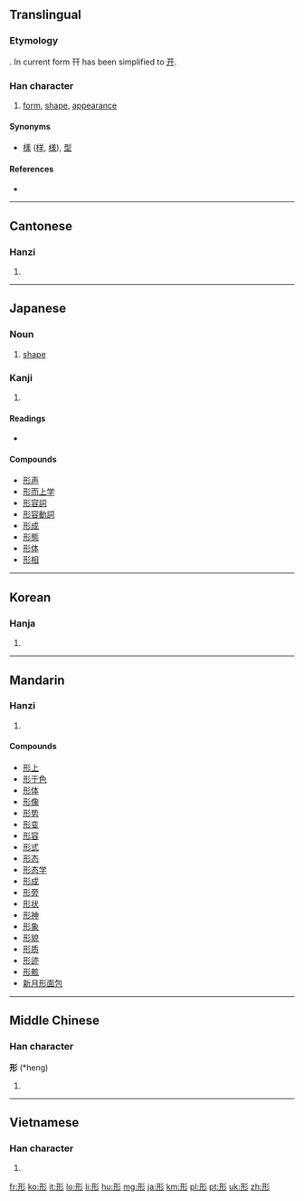 ==Translingual==
{{stroke order|strokes=7}}

===Etymology===
{{Han compound|幵|彡|ls=ic}}. In current form 幵 has been simplified to [[开]].

===Han character===
{{Han char|rn=59|rad=彡|as=04|sn=7|four=1242<sub>2</sub>|canj=一廿竹竹竹 (MTHHH)|ids=⿰[[开]][[彡]]}}

# [[form]], [[shape]], [[appearance]]

====Synonyms====
* {{sense|form}} [[樣]] ([[样]], [[様]]), [[型]]

====References====
* {{Han ref|kx=0363.060|dkj=09969|dj=0681.250|hdz=20852.100|uh=5F62|ud=24418|bh=A7CE|bd=42958}}

----

==Cantonese==

===Hanzi===
{{yue-hanzi|jyut=|y=ying4}}

# {{defn|lang=yue|sort=彡04}}

----

==Japanese==

===Noun===
{{ja-noun|k|hira=かたち|rom=katachi}}

# [[shape]]

===Kanji===
{{ja-kanji|grade=2|rs=彡04}}

# {{defn|lang=ja|sort=彡04}}

====Readings====
* {{ja-readings|on=[[けい]] (kei), [[ぎょう]] (gyō)|kun=[[かたち]] (katachi), [[かた]] (kata), [[あらわれる]] (arawareru)}}

====Compounds====
* [[形声]]
* [[形而上学]]
* [[形容詞]]
* [[形容動詞]]
* [[形成]]
* [[形態]]
* [[形体]]
* [[形相]]

----

==Korean==

===Hanja===
{{ko-hanja|hangeul=[[형]]|eumhun=|rv=hyeong|mr=hyŏng|y=hyeng}}

# {{defn|lang=ko|sort=彡04}}

----

==Mandarin==

===Hanzi===
{{cmn-hanzi|pin=[[fǎng]] ([[fang3]]), [[xíng]] ([[xing2]])|wg=fang<sup>3</sup>, hsing<sup>2</sup>}}

# {{defn|lang=cmn|sort=彡04}}

====Compounds====
* [[形上]]
* [[形于色]]
* [[形体]]
* [[形像]]
* [[形势]]
* [[形变]]
* [[形容]]
* [[形式]]
* [[形态]]
* [[形态学]]
* [[形成]]
* [[形旁]]
* [[形状]]
* [[形神]]
* [[形象]]
* [[形貌]]
* [[形质]]
* [[形迹]]
* [[形骸]]
* [[新月形面包]]

----

==Middle Chinese==

===Han character===
'''形''' (*heng)<!--asterisk indicates that this is a reconstructed pronunciation-->

# {{defn|lang=zhx-mid|sort=彡04}}

----

==Vietnamese==

===Han character===
{{vi-hantu|[[hình]], [[hềnh]]|rs=彡04}}

# {{defn|lang=vi|sort=彡04}}

[[fr:形]]
[[ko:形]]
[[it:形]]
[[lo:形]]
[[li:形]]
[[hu:形]]
[[mg:形]]
[[ja:形]]
[[km:形]]
[[pl:形]]
[[pt:形]]
[[uk:形]]
[[zh:形]]